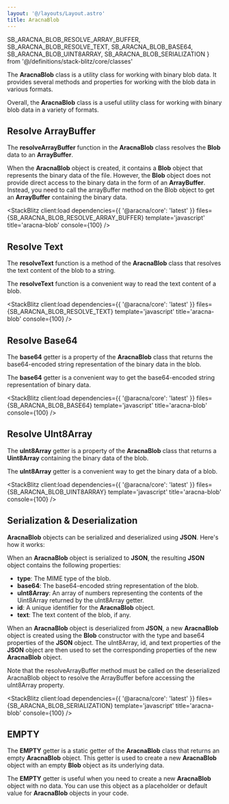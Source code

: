 ```yaml
---
layout: '@/layouts/Layout.astro'
title: AracnaBlob
---
```


  SB_ARACNA_BLOB_RESOLVE_ARRAY_BUFFER,
  SB_ARACNA_BLOB_RESOLVE_TEXT,
  SB_ARACNA_BLOB_BASE64,
  SB_ARACNA_BLOB_UINT8ARRAY,
  SB_ARACNA_BLOB_SERIALIZATION
} from '@/definitions/stack-blitz/core/classes'

The **AracnaBlob** class is a utility class for working with binary blob data. It provides several methods and properties for working with the blob data in various formats.

Overall, the **AracnaBlob** class is a useful utility class for working with binary blob data in a variety of formats.

## Resolve ArrayBuffer

The **resolveArrayBuffer** function in the **AracnaBlob** class resolves the **Blob** data to an **ArrayBuffer**.

When the **AracnaBlob** object is created, it contains a **Blob** object that represents the binary data of the file. However, the **Blob** object does not provide direct access to the binary data in the form of an **ArrayBuffer**. Instead, you need to call the arrayBuffer method on the Blob object to get an **ArrayBuffer** containing the binary data.

<StackBlitz
  client:load
  dependencies={{ '@aracna/core': 'latest' }}
  files={SB_ARACNA_BLOB_RESOLVE_ARRAY_BUFFER}
  template='javascript'
  title='aracna-blob'
  console={100}
/>

## Resolve Text

The **resolveText** function is a method of the **AracnaBlob** class that resolves the text content of the blob to a string.

The **resolveText** function is a convenient way to read the text content of a blob.

<StackBlitz
  client:load
  dependencies={{ '@aracna/core': 'latest' }}
  files={SB_ARACNA_BLOB_RESOLVE_TEXT}
  template='javascript'
  title='aracna-blob'
  console={100}
/>

## Resolve Base64

The **base64** getter is a property of the **AracnaBlob** class that returns the base64-encoded string representation of the binary data in the blob.

The **base64** getter is a convenient way to get the base64-encoded string representation of binary data.

<StackBlitz
  client:load
  dependencies={{ '@aracna/core': 'latest' }}
  files={SB_ARACNA_BLOB_BASE64}
  template='javascript'
  title='aracna-blob'
  console={100}
/>

## Resolve UInt8Array

The **uInt8Array** getter is a property of the **AracnaBlob** class that returns a **Uint8Array** containing the binary data of the blob.

The **uInt8Array** getter is a convenient way to get the binary data of a blob.

<StackBlitz
  client:load
  dependencies={{ '@aracna/core': 'latest' }}
  files={SB_ARACNA_BLOB_UINT8ARRAY}
  template='javascript'
  title='aracna-blob'
  console={100}
/>

## Serialization & Deserialization

**AracnaBlob** objects can be serialized and deserialized using **JSON**. Here's how it works:

When an **AracnaBlob** object is serialized to **JSON**, the resulting **JSON** object contains the following properties:

- **type**: The MIME type of the blob.
- **base64**: The base64-encoded string representation of the blob.
- **uInt8Array**: An array of numbers representing the contents of the Uint8Array returned by the uInt8Array getter.
- **id**: A unique identifier for the **AracnaBlob** object.
- **text**: The text content of the blob, if any.

When an **AracnaBlob** object is deserialized from **JSON**, a new **AracnaBlob** object is created using the **Blob** constructor with the type and base64 properties of the **JSON** object. The uInt8Array, id, and text properties of the **JSON** object are then used to set the corresponding properties of the new **AracnaBlob** object.

<Alert client:load className='mb-6' severity='info'>
  Note that the resolveArrayBuffer method must be called on the deserialized
  AracnaBlob object to resolve the ArrayBuffer before accessing the uInt8Array
  property.
</Alert>

<StackBlitz
  client:load
  dependencies={{ '@aracna/core': 'latest' }}
  files={SB_ARACNA_BLOB_SERIALIZATION}
  template='javascript'
  title='aracna-blob'
  console={100}
/>

## EMPTY

The **EMPTY** getter is a static getter of the **AracnaBlob** class that returns an empty **AracnaBlob** object. This getter is used to create a new **AracnaBlob** object with an empty **Blob** object as its underlying data.

The **EMPTY** getter is useful when you need to create a new **AracnaBlob** object with no data. You can use this object as a placeholder or default value for **AracnaBlob** objects in your code.
